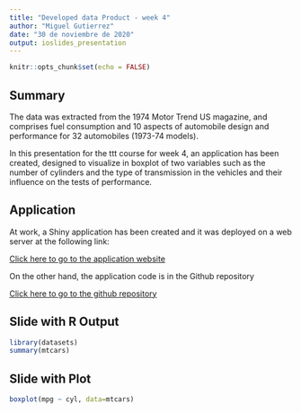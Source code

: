 ---
title: "Developed data Product - week 4"
author: "Miguel Gutierrez"
date: "30 de noviembre de 2020"
output: ioslides_presentation
---

```{r setup, include=FALSE}
knitr::opts_chunk$set(echo = FALSE)
```

## Summary

The data was extracted from the 1974 Motor Trend US magazine, and comprises fuel consumption and 10 aspects of automobile design and performance for 32 automobiles (1973-74 models).

In this presentation for the ttt course for week 4, an application has been created, designed to visualize in boxplot of two variables such as the number of cylinders and the type of transmission in the vehicles and their influence on the tests of performance.

## Application

At work, a Shiny application has been created and it was deployed on a web server at the following link:

[Click here to go to the application website](https://mikeleresources.shinyapps.io/myapp/ "My shiny app")

On the other hand, the application code is in the Github repository

[Click here to go to the github repository](https://github.com/Mik20xx/DevelopingDataProduct "Github repository")

## Slide with R Output

```{r, echo = TRUE}
library(datasets)
summary(mtcars)
```

## Slide with Plot

```{r pressure}
boxplot(mpg ~ cyl, data=mtcars)
```


